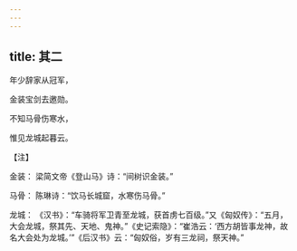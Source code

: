 ```yaml
---
---
---
```

title: 其二
---




年少辞家从冠军，

金装宝剑去邀勋。

不知马骨伤寒水，

惟见龙城起暮云。

【注】

金装： 梁简文帝《登山马》诗：“间树识金装。”

马骨： 陈琳诗：“饮马长城窟，水寒伤马骨。”

龙城： 《汉书》：“车骑将军卫青至龙城，获首虏七百级。”又《匈奴传》：“五月，大会龙城，祭其先、天地、鬼神。”《史记索隐》：“崔浩云：‘西方胡皆事龙神，故名大会处为龙城。’”《后汉书》云：“匈奴俗，岁有三龙祠，祭天神。”